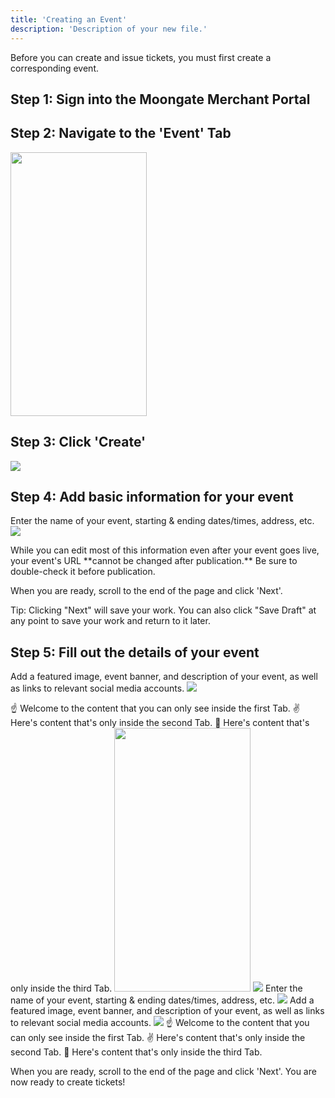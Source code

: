 ```yaml
---
title: 'Creating an Event'
description: 'Description of your new file.'
---
```


Before you can create and issue tickets, you must first create a corresponding event. 

## Step 1: Sign into the Moongate Merchant Portal

## Step 2: Navigate to the 'Event' Tab
<img width="218" height="422" noZoom src="/images/Creating Campaign/Ticketing/Creating an Event/Event Sidebar Location.png"/>

## Step 3: Click 'Create'
<img noZoom src="/images/Creating Campaign/Ticketing/Creating an Event/Create Event Button Location.png"/>

## Step 4:  Add basic information for your event
Enter the name of your event, starting & ending dates/times, address, etc.
<img noZoom src="/images/Creating Campaign/Ticketing/Creating an Event/Fill Event Basic Info.png"/>

<Warning>
While you can edit most of this information even after your event goes live,
your event's URL **cannot be changed after publication.** Be sure to double-check it
before publication.
</Warning>

When you are ready, scroll to the end of the page and click 'Next'.

<Info>
Tip: Clicking "Next" will save your work. You can also click "Save Draft" at any point
to save your work and return to it later.  
</Info>

## Step 5: Fill out the details of your event
Add a featured image, event banner, and description of your event, as well as links to relevant social media accounts.
<img noZoom src="/images/Creating Campaign/Ticketing/Creating an Event/Fill Event Details.png"/>

<Tabs>
  <Tab title="First Tab">
    ☝️ Welcome to the content that you can only see inside the first Tab.
  </Tab>
  <Tab title="Second Tab">
    ✌️ Here's content that's only inside the second Tab.
  </Tab>
  <Tab title="Third Tab">
    💪 Here's content that's only inside the third Tab.
  </Tab>
</Tabs>

<Steps>
  <Step title="Sign into the Moongate Merchant Portal">
  </Step>
  <Step title="Navigate to the 'Event' Tab">
    <img width="218" height="422" noZoom src="/images/Creating Campaign/Ticketing/Creating an Event/Event Sidebar Location.png"/>
  </Step>
  <Step title="Click 'Create'">
    <img noZoom src="/images/Creating Campaign/Ticketing/Creating an Event/Create Event Button Location.png"/>
  </Step>
  <Step title="Add basic information for your event">
    Enter the name of your event, starting & ending dates/times, address, etc.
    <img noZoom src="/images/Creating Campaign/Ticketing/Creating an Event/Fill Event Basic Info.png"/>
  </Step>
  <Step title="Fill out the details of your event">
    Add a featured image, event banner, and description of your event, as well as links to relevant social media accounts.
    <img noZoom src="/images/Creating Campaign/Ticketing/Creating an Event/Fill Event Details.png"/>
    <Tabs>
        <Tab title="First Tab">
            ☝️ Welcome to the content that you can only see inside the first Tab.
        </Tab>
        <Tab title="Second Tab">
            ✌️ Here's content that's only inside the second Tab.
        </Tab>
        <Tab title="Third Tab">
            💪 Here's content that's only inside the third Tab.
        </Tab>
    </Tabs>
  </Step>
</Steps>

When you are ready, scroll to the end of the page and click 'Next'. You are now ready to create tickets!